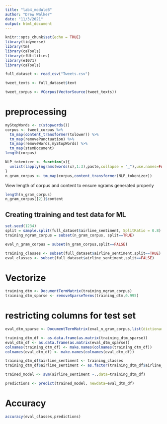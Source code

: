 ```yaml
---
title: "lab4_moduleB"
author: "Drew Walker"
date: "11/3/2021"
output: html_document
---
```


```r
knitr::opts_chunk$set(echo = TRUE)
library(tidyverse)
library(tm)
library(caTools)
library(rfUtilities)
library(e1071)
library(caTools)

```

```r
full_dataset <- read_csv("Tweets.csv")

tweet_texts <- full_dataset$text

tweet_corpus <- VCorpus(VectorSource(tweet_texts))
```
# preprocessing
```r
myStopWords <- c(stopwords())
corpus <- tweet_corpus %>% 
  tm_map(content_transformer(tolower)) %>% 
  tm_map(removePunctuation) %>% 
  tm_map(removeWords,myStopWords) %>% 
  tm_map(stemDocument)
length(corpus)
```

```r
NLP_tokenizer <- function(x){
  unlist(lapply(ngrams(words(x),1:3),paste,collapse = "_"),use.names=FALSE)
}
n_gram_corpus <- tm_map(corpus,content_transformer(NLP_tokenizer))
```

View length of corpus and content to ensure ngrams generated properly

```r
length(n_gram_corpus)
n_gram_corpus[[2]]$content
```


## Creating ttraining and test data for ML
```r

set.seed(1234)
split = sample.split(full_dataset$airline_sentiment, SplitRatio = 0.8)
training_ngram_corpus = subset(n_gram_corpus, split==TRUE)

eval_n_gram_corpus = subset(n_gram_corpus,split==FALSE)

training_classes <- subset(full_dataset$airline_sentiment,split==TRUE)
eval_classes <- subset(full_dataset$airline_sentiment,split==FALSE)
```

# Vectorize
```r
training_dtm <- DocumentTermMatrix(training_ngram_corpus)
training_dtm_sparse <- removeSparseTerms(training_dtm,0.995)
```

# restricting columns for test set
```r
eval_dtm_sparse <- DocumentTermMatrix(eval_n_gram_corpus,list(dictionary=colnames(training_dtm_sparse)))
```

```r
training_dtm_df <- as.data.frame(as.matrix(training_dtm_sparse))
eval_dtm_df <- as.data.frame(as.matrix(eval_dtm_sparse))
colnames(training_dtm_df) <- make.names(colnames(training_dtm_df))
colnames(eval_dtm_df) <- make.names(colnames(eval_dtm_df))

training_dtm_df$airline_sentiment <- training_classes
training_dtm_df$airline_sentiment <- as.factor(training_dtm_df$airline_sentiment)
```


```r
trained_model <- svm(airline_sentiment ~.,data=training_dtm_df)
```


```r
predictions <- predict(trained_model, newdata=eval_dtm_df)
```


# Accuracy
```r


accuracy(eval_classes,predictions)
```

